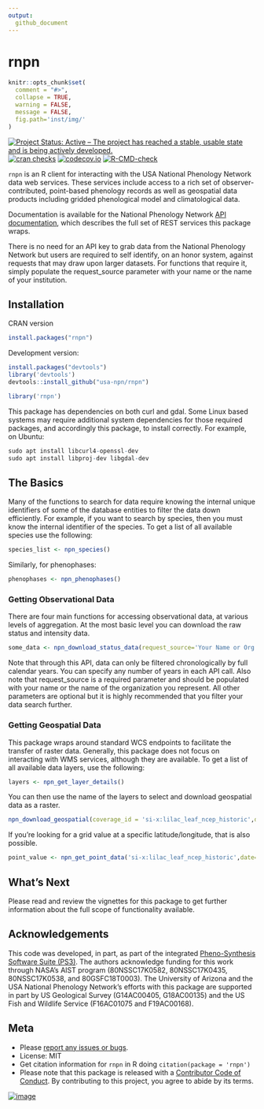 ```yaml
---
output:
  github_document
---
```


# rnpn

```r
knitr::opts_chunk$set(
  comment = "#>",
  collapse = TRUE,
  warning = FALSE,
  message = FALSE,
  fig.path='inst/img/'
)
```

<!-- badges: start -->

[![Project Status: Active -- The project has reached a stable, usable state and is being actively developed.](http://www.repostatus.org/badges/latest/active.svg)](https://www.repostatus.org/) [![cran checks](https://cranchecks.info/badges/worst/rnpn)](https://cranchecks.info/pkgs/rnpn) [![codecov.io](https://codecov.io/github/ropensci/rnpn/coverage.svg?branch=master)](https://codecov.io/github/ropensci/rnpn?branch=master) [![R-CMD-check](https://github.com/usa-npn/rnpn/actions/workflows/R-CMD-check.yaml/badge.svg)](https://github.com/usa-npn/rnpn/actions/workflows/R-CMD-check.yaml)

<!-- badges: end -->

`rnpn` is an R client for interacting with the USA National Phenology Network data web services.
These services include access to a rich set of observer-contributed, point-based phenology records as well as geospatial data products including gridded phenological model and climatological data.

Documentation is available for the National Phenology Network [API documentation](https://docs.google.com/document/d/1yNjupricKOAXn6tY1sI7-EwkcfwdGUZ7lxYv7fcPjO8/edit?hl=en_US), which describes the full set of REST services this package wraps.

There is no need for an API key to grab data from the National Phenology Network but users are required to self identify, on an honor system, against requests that may draw upon larger datasets.
For functions that require it, simply populate the request_source parameter with your name or the name of your institution.

## Installation

CRAN version

```r
install.packages("rnpn")
```

Development version:

```r
install.packages("devtools")
library('devtools')
devtools::install_github("usa-npn/rnpn")
```

```r
library('rnpn')
```

This package has dependencies on both curl and gdal.
Some Linux based systems may require additional system dependencies for those required packages, and accordingly this package, to install correctly.
For example, on Ubuntu:

```r
sudo apt install libcurl4-openssl-dev
sudo apt install libproj-dev libgdal-dev
```

## The Basics

Many of the functions to search for data require knowing the internal unique identifiers of some of the database entities to filter the data down efficiently.
For example, if you want to search by species, then you must know the internal identifier of the species.
To get a list of all available species use the following:

```r
species_list <- npn_species()
```

Similarly, for phenophases:

```r
phenophases <- npn_phenophases()
```

### Getting Observational Data

There are four main functions for accessing observational data, at various levels of aggregation.
At the most basic level you can download the raw status and intensity data.

```r
some_data <- npn_download_status_data(request_source='Your Name or Org Here',years=c(2015),species_id=c(35),states=c('AZ','IL'))
```

Note that through this API, data can only be filtered chronologically by full calendar years.
You can specify any number of years in each API call.
Also note that request_source is a required parameter and should be populated with your name or the name of the organization you represent.
All other parameters are optional but it is highly recommended that you filter your data search further.

### Getting Geospatial Data

This package wraps around standard WCS endpoints to facilitate the transfer of raster data.
Generally, this package does not focus on interacting with WMS services, although they are available.
To get a list of all available data layers, use the following:

```r
layers <- npn_get_layer_details()
```

You can then use the name of the layers to select and download geospatial data as a raster.

```r
npn_download_geospatial(coverage_id = 'si-x:lilac_leaf_ncep_historic',date='2016-12-31',format='geotiff',output_path='./six-test-raster.tiff')
```

If you're looking for a grid value at a specific latitude/longitude, that is also possible.

```r
point_value <- npn_get_point_data('si-x:lilac_leaf_ncep_historic',date='2016-12-31',lat=38.5,long=-110.7)
```

## What's Next

Please read and review the vignettes for this package to get further information about the full scope of functionality available.

## Acknowledgements

This code was developed, in part, as part of the integrated [Pheno-Synthesis Software Suite (PS3)](https://git.earthdata.nasa.gov/projects/APIS/repos/pheno-synthesis-software-suite/browse).
The authors acknowledge funding for this work through NASA's AIST program (80NSSC17K0582, 80NSSC17K0435, 80NSSC17K0538, and 80GSFC18T0003).
The University of Arizona and the USA National Phenology Network's efforts with this package are supported in part by US Geological Survey (G14AC00405, G18AC00135) and the US Fish and Wildlife Service (F16AC01075 and F19AC00168).

## Meta

-   Please [report any issues or bugs](https://github.com/ropensci/rnpn/issues).
-   License: MIT
-   Get citation information for `rnpn` in R doing `citation(package = 'rnpn')`
-   Please note that this package is released with a [Contributor Code of Conduct](https://ropensci.org/code-of-conduct/). By contributing to this project, you agree to abide by its terms.

[![image](http://ropensci.org/public_images/github_footer.png)](https://ropensci.org/)
